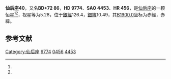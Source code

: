 {{Starbox begin
| name = 仙后座40
}}
{{Starbox observe
| epoch = [[J2000.0|J2000.0]]
| constell = [[仙后座|仙后座]]<ref name=SIMBAD>{{cite web
 | url=http://simbad.u-strasbg.fr/simbad/sim-id?Ident=HR+456
 | title=Pulsating variable Star
 | publisher=Centre de Données astronomiques de Strasbourg
 | work=SIMBAD
 | accessdate=2012-07-13
 | archive-date=2016-03-16
 | archive-url=https://web.archive.org/web/20160316082923/http://simbad.u-strasbg.fr/simbad/sim-id?Ident=HR+456
 | dead-url=no
 }}</ref><ref name=DATA>{{cite web
 | url=http://vizier.u-strasbg.fr/viz-bin/VizieR-5?-out.add=.&-source=5050&-corr=PK=HR&-out.max=9999&HR=456
 | title=VizieR Detailed Page
 | accessdate=2012-07-13
 | archive-date=2016-03-05
 | archive-url=https://web.archive.org/web/20160305005241/http://vizier.u-strasbg.fr/viz-bin/VizieR-5?-out.add=.&-source=5050&-corr=PK=HR&-out.max=9999&HR=456
 | dead-url=no
 }}</ref>
| 星官 = 
| ra = {{RA|1|38|30.9}}<ref name=SIMBAD /><ref name=DATA />
| dec = {{DEC|+73|2|24}}<ref name=SIMBAD /><ref name=DATA />
| appmag_v = 5.28<ref name=SIMBAD /><ref name=DATA />
}}
{{Starbox character
| class = G8III<ref name=SIMBAD /><ref name=DATA />
| b-v = 0.96<ref name=SIMBAD /><ref name=DATA />
| u-b = 0.72<ref name=SIMBAD /><ref name=DATA />
| r-i = <ref name=SIMBAD /><ref name=DATA />
| variable = 
}}
{{Starbox astrometry
| radial_v = 0.72
| prop_mo_ra = -5
| parallax = 0.017
| p_error = 
}}
{{Starbox catalog
| names =BD+72 86，[[SAO星表|SAO]] 4453，[[HD星表|HD]] 9774，[[HR星表|HR]] 456}}
{{Starbox reference |Simbad=HR+456}}
{{Starbox end}}

'''仙后座40'''，又名'''BD+72 86'''，'''HD 9774'''、'''SAO 4453'''、'''HR 456'''，是[[仙后座|仙后座]]的一颗恒星<ref name=SIMBAD /><ref name=DATA />，视星等为5.28，位于[[銀道座標系|銀經]]126.4，[[銀道座標系|銀緯]]10.49，其[[B1900.0|B1900.0]]坐标为赤經{{RA|1|30|30.9}}，赤緯{{DEC|+72|10.49|49}}。

== 参考文献 ==
{{reflist}}

{{star-stub}}

{{仙后座恒星}}
[[Category:仙后座|Category:仙后座]]
[[Category:HD和HDE天體|9774]]
[[Category:HR天體|0456]]
[[Category:SAO天體|4453]]